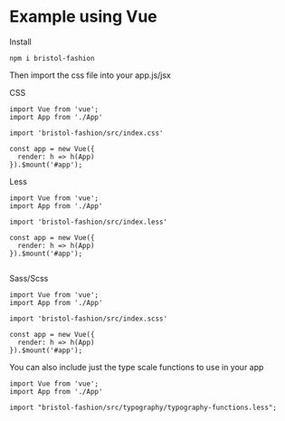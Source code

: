 
<Meta title="5. Examples/Vue" />

# Example using Vue

Install 

```
npm i bristol-fashion
```

Then import the css file into your app.js/jsx

CSS

```
import Vue from 'vue';
import App from './App'

import 'bristol-fashion/src/index.css'

const app = new Vue({
  render: h => h(App)
}).$mount('#app');

```

Less

```
import Vue from 'vue';
import App from './App'

import 'bristol-fashion/src/index.less'

const app = new Vue({
  render: h => h(App)
}).$mount('#app');


```

Sass/Scss
```
import Vue from 'vue';
import App from './App'

import 'bristol-fashion/src/index.scss'

const app = new Vue({
  render: h => h(App)
}).$mount('#app');
```

You can also include just the type scale functions to use in your app

```
import Vue from 'vue';
import App from './App'

import "bristol-fashion/src/typography/typography-functions.less";

```